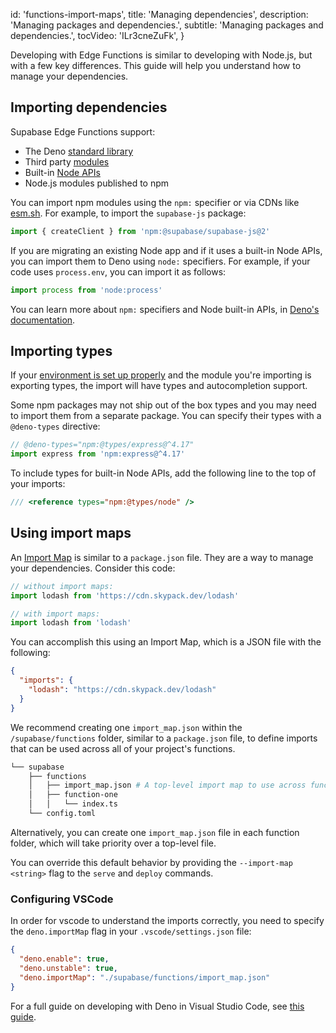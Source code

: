 
  id: 'functions-import-maps',
  title: 'Managing dependencies',
  description: 'Managing packages and dependencies.',
  subtitle: 'Managing packages and dependencies.',
  tocVideo: 'ILr3cneZuFk',
}

Developing with Edge Functions is similar to developing with Node.js, but with a few key differences. This guide will help you understand how to manage your dependencies.

## Importing dependencies

Supabase Edge Functions support:

- The Deno [standard library](https://deno.land/std)
- Third party [modules](https://deno.land/x)
- Built-in [Node APIs](https://docs.deno.com/runtime/manual/node/compatibility)
- Node.js modules published to npm

You can import npm modules using the `npm:` specifier or via CDNs like [esm.sh](https://esm.sh). For example, to import the `supabase-js` package:

```ts
import { createClient } from 'npm:@supabase/supabase-js@2'
```

If you are migrating an existing Node app and if it uses a built-in Node APIs, you can import them to Deno using `node:` specifiers. For example, if your code uses `process.env`, you can import it as follows:

```ts
import process from 'node:process'
```

You can learn more about `npm:` specifiers and Node built-in APIs, in [Deno's documentation](https://docs.deno.com/runtime/manual/node/npm_specifiers).

## Importing types

If your [environment is set up properly](/docs/guides/functions/local-development) and the module you're importing is exporting types, the import will have types and autocompletion support.

Some npm packages may not ship out of the box types and you may need to import them from a separate package. You can specify their types with a `@deno-types` directive:

```ts
// @deno-types="npm:@types/express@^4.17"
import express from 'npm:express@^4.17'
```

To include types for built-in Node APIs, add the following line to the top of your imports:

```ts
/// <reference types="npm:@types/node" />
```

## Using import maps

An [Import Map](https://github.com/WICG/import-maps#the-import-map) is similar to a `package.json` file. They are a way to manage your dependencies. Consider this code:

```ts
// without import maps:
import lodash from 'https://cdn.skypack.dev/lodash'

// with import maps:
import lodash from 'lodash'
```

You can accomplish this using an Import Map, which is a JSON file with the following:

```json supabase/functions/import_map.json
{
  "imports": {
    "lodash": "https://cdn.skypack.dev/lodash"
  }
}
```

We recommend creating one `import_map.json` within the `/supabase/functions` folder, similar to a `package.json` file, to define imports that can be used across all of your project's functions.

```bash
└── supabase
    ├── functions
    │   ├── import_map.json # A top-level import map to use across functions..
    │   ├── function-one
    │   │   └── index.ts
    └── config.toml
```

Alternatively, you can create one `import_map.json` file in each function folder, which will take priority over a top-level file.

You can override this default behavior by providing the `--import-map <string>` flag to the `serve` and `deploy` commands.

### Configuring VSCode

In order for vscode to understand the imports correctly, you need to specify the `deno.importMap` flag in your `.vscode/settings.json` file:

```json settings.json
{
  "deno.enable": true,
  "deno.unstable": true,
  "deno.importMap": "./supabase/functions/import_map.json"
}
```

For a full guide on developing with Deno in Visual Studio Code, see [this guide](https://deno.land/manual@v1.25.4/vscode_deno).


